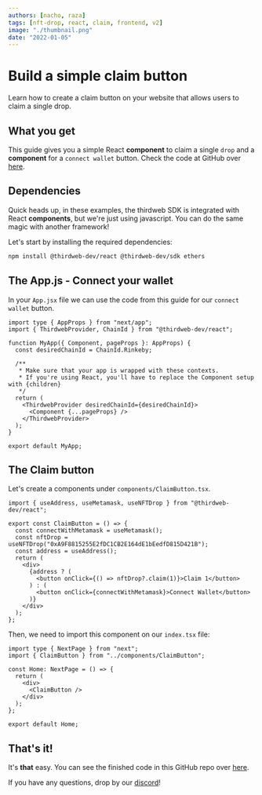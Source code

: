 ```yaml
---
authors: [nacho, raza]
tags: [nft-drop, react, claim, frontend, v2]
image: "./thumbnail.png"
date: "2022-01-05"
---
```


# Build a simple claim button

Learn how to create a claim button on your website that allows users to claim a single drop.

<!-- truncate -->

## What you get

This guide gives you a simple React **component** to claim a single `drop` and a **component** for a `connect wallet` button.
Check the code at GitHub over [here](https://github.com/thirdweb-dev/examples/tree/main/typescript/claim-button-react).

## Dependencies

Quick heads up, in these examples, the thirdweb SDK is integrated with React **components**, but we're just using javascript. You can do the same magic with another framework!

Let's start by installing the required dependencies:

```bash
npm install @thirdweb-dev/react @thirdweb-dev/sdk ethers
```

## The App.js - Connect your wallet

In your `App.jsx` file we can use the code from this guide for our `connect wallet` button.

```tsx title="pages/_app.tsx"
import type { AppProps } from "next/app";
import { ThirdwebProvider, ChainId } from "@thirdweb-dev/react";

function MyApp({ Component, pageProps }: AppProps) {
  const desiredChainId = ChainId.Rinkeby;

  /**
   * Make sure that your app is wrapped with these contexts.
   * If you're using React, you'll have to replace the Component setup with {children}
   */
  return (
    <ThirdwebProvider desiredChainId={desiredChainId}>
      <Component {...pageProps} />
    </ThirdwebProvider>
  );
}

export default MyApp;
```

## The Claim button

Let's create a components under `components/ClaimButton.tsx`.

```tsx title="components/ClaimButton.tsx"
import { useAddress, useMetamask, useNFTDrop } from "@thirdweb-dev/react";

export const ClaimButton = () => {
  const connectWithMetamask = useMetamask();
  const nftDrop = useNFTDrop("0xA9F8815255E2fDC1CB2E164dE1bEedfD815D421B");
  const address = useAddress();
  return (
    <div>
      {address ? (
        <button onClick={() => nftDrop?.claim(1)}>Claim 1</button>
      ) : (
        <button onClick={connectWithMetamask}>Connect Wallet</button>
      )}
    </div>
  );
};
```

Then, we need to import this component on our `index.tsx` file:

```tsx title="pages/index.tsx"
import type { NextPage } from "next";
import { ClaimButton } from "../components/ClaimButton";

const Home: NextPage = () => {
  return (
    <div>
      <ClaimButton />
    </div>
  );
};

export default Home;
```

## That's it!

It's **that** easy. You can see the finished code in this GitHub repo over [here](https://github.com/thirdweb-dev/examples/tree/main/typescript/claim-button-react).

If you have any questions, drop by our [discord](https://discord.gg/thirdweb)!
